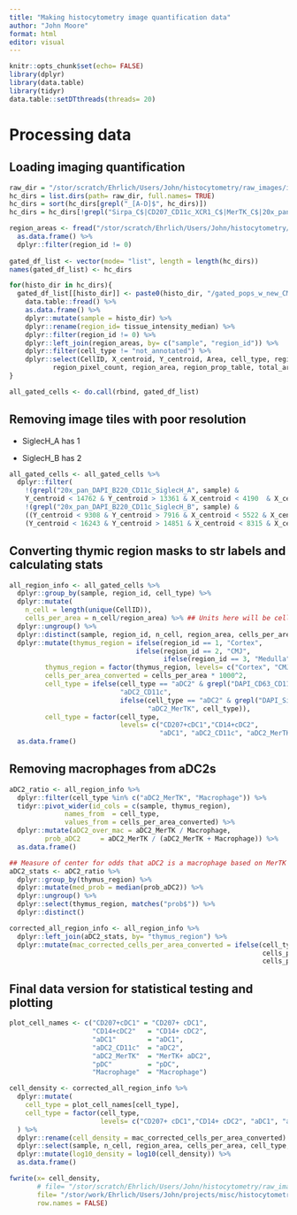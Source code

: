 ```yaml
---
title: "Making histocytometry image quantification data"
author: "John Moore"
format: html
editor: visual
---
```


```r
knitr::opts_chunk$set(echo= FALSE)
library(dplyr)
library(data.table)
library(tidyr)
data.table::setDTthreads(threads= 20)
```

# Processing data

## Loading imaging quantification 
```r
raw_dir = "/stor/scratch/Ehrlich/Users/John/histocytometry/raw_images/images_2023-08-10"
hc_dirs = list.dirs(path= raw_dir, full.names= TRUE) 
hc_dirs = sort(hc_dirs[grepl("_[A-D]$", hc_dirs)])
hc_dirs = hc_dirs[!grepl("Sirpa_C$|CD207_CD11c_XCR1_C$|MerTK_C$|20x_pan_DAPI_CD63_CD11c_XCR1_D$", hc_dirs)]

region_areas <- fread("/stor/scratch/Ehrlich/Users/John/histocytometry/raw_images/images_2023-08-10/data/region_areas_50um.csv") %>% 
  as.data.frame() %>% 
  dplyr::filter(region_id != 0)
  
gated_df_list <- vector(mode= "list", length = length(hc_dirs))
names(gated_df_list) <- hc_dirs

for(histo_dir in hc_dirs){
  gated_df_list[[histo_dir]] <- paste0(histo_dir, "/gated_pops_w_new_CMJ.csv") %>% 
    data.table::fread() %>% 
    as.data.frame() %>% 
    dplyr::mutate(sample = histo_dir) %>% 
    dplyr::rename(region_id= tissue_intensity_median) %>% 
    dplyr::filter(region_id != 0) %>% 
    dplyr::left_join(region_areas, by= c("sample", "region_id")) %>% 
    dplyr::filter(cell_type != "not_annotated") %>% 
    dplyr::select(CellID, X_centroid, Y_centroid, Area, cell_type, region_id, sample,
           region_pixel_count, region_area, region_prop_table, total_area)
}

all_gated_cells <- do.call(rbind, gated_df_list)
```


## Removing image tiles with poor resolution
  
- SiglecH_A has 1
  
- SiglecH_B has 2

```r
all_gated_cells <- all_gated_cells %>% 
  dplyr::filter(
    !(grepl("20x_pan_DAPI_B220_CD11c_SiglecH_A", sample) &
    Y_centroid < 14762 & Y_centroid > 13361 & X_centroid < 4190  & X_centroid > 2801),
    !(grepl("20x_pan_DAPI_B220_CD11c_SiglecH_B", sample) &
    ((Y_centroid < 9308 & Y_centroid > 7916 & X_centroid < 5522 & X_centroid > 4112) |
    (Y_centroid < 16243 & Y_centroid > 14851 & X_centroid < 8315 & X_centroid > 6903))))
```

## Converting thymic region masks to str labels and calculating stats
```r
all_region_info <- all_gated_cells %>%
  dplyr::group_by(sample, region_id, cell_type) %>% 
  dplyr::mutate(
    n_cell = length(unique(CellID)), 
    cells_per_area = n_cell/region_area) %>% ## Units here will be cells per um^2
  dplyr::ungroup() %>% 
  dplyr::distinct(sample, region_id, n_cell, region_area, cells_per_area, cell_type) %>% 
  dplyr::mutate(thymus_region = ifelse(region_id == 1, "Cortex", 
                                ifelse(region_id == 2, "CMJ", 
                                       ifelse(region_id == 3, "Medulla", NA))),
         thymus_region = factor(thymus_region, levels= c("Cortex", "CMJ", "Medulla")),
         cells_per_area_converted = cells_per_area * 1000^2,
         cell_type = ifelse(cell_type == "aDC2" & grepl("DAPI_CD63_CD11c_Sirpa_[A-D]$", sample),
                            "aDC2_CD11c", 
                            ifelse(cell_type == "aDC2" & grepl("DAPI_Sirpa_CD63_MerTK_[A-D]$", sample), 
                                   "aDC2_MerTK", cell_type)),
         cell_type = factor(cell_type, 
                            levels= c("CD207+cDC1","CD14+cDC2", 
                                      "aDC1", "aDC2_CD11c", "aDC2_MerTK", "pDC", "Macrophage"))) %>% 
  as.data.frame()
```

## Removing macrophages from aDC2s 
```r
aDC2_ratio <- all_region_info %>% 
  dplyr::filter(cell_type %in% c("aDC2_MerTK", "Macrophage")) %>% 
  tidyr::pivot_wider(id_cols = c(sample, thymus_region),
              names_from  = cell_type, 
              values_from = cells_per_area_converted) %>% 
  dplyr::mutate(aDC2_over_mac = aDC2_MerTK / Macrophage,
         prob_aDC2     = aDC2_MerTK / (aDC2_MerTK + Macrophage)) %>% 
  as.data.frame()

## Measure of center for odds that aDC2 is a macrophage based on MerTK given its region
aDC2_stats <- aDC2_ratio %>% 
  dplyr::group_by(thymus_region) %>% 
  dplyr::mutate(med_prob = median(prob_aDC2)) %>% 
  dplyr::ungroup() %>% 
  dplyr::select(thymus_region, matches("prob$")) %>% 
  dplyr::distinct() 

corrected_all_region_info <- all_region_info %>% 
  dplyr::left_join(aDC2_stats, by= "thymus_region") %>% 
  dplyr::mutate(mac_corrected_cells_per_area_converted = ifelse(cell_type == "aDC2_CD11c", 
                                                                cells_per_area_converted * med_prob,
                                                                cells_per_area_converted))
```

## Final data version for statistical testing and plotting 
```r
plot_cell_names <- c("CD207+cDC1" = "CD207+ cDC1", 
                     "CD14+cDC2"   = "CD14+ cDC2",
                     "aDC1"        = "aDC1",
                     "aDC2_CD11c"  = "aDC2", 
                     "aDC2_MerTK"  = "MerTK+ aDC2", 
                     "pDC"         = "pDC",
                     "Macrophage"  = "Macrophage")

cell_density <- corrected_all_region_info %>% 
  dplyr::mutate(
    cell_type = plot_cell_names[cell_type],
    cell_type = factor(cell_type, 
                       levels= c("CD207+ cDC1","CD14+ cDC2", "aDC1", "aDC2", "MerTK+ aDC2", "pDC", "Macrophage"))
  ) %>% 
  dplyr::rename(cell_density = mac_corrected_cells_per_area_converted) %>% 
  dplyr::select(sample, n_cell, region_area, cells_per_area, cell_type, thymus_region, cell_density) %>%
  dplyr::mutate(log10_density = log10(cell_density)) %>% 
  as.data.frame()

fwrite(x= cell_density, 
       # file= "/stor/scratch/Ehrlich/Users/John/histocytometry/raw_images/images_2023-08-10/data/cell_density_per_area_2023-11-06.csv",
       file= "/stor/work/Ehrlich/Users/John/projects/misc/histocytometry/revision_2025/cell_density_per_area_2025-10-28.csv",
       row.names = FALSE)
```



